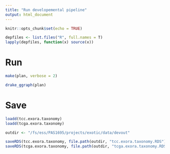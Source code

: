 ```yaml
---
title: "Run developemental pipeline"
output: html_document
---
```


```r
knitr::opts_chunk$set(echo = TRUE)

depfiles <- list.files("R", full.names = T)
lapply(depfiles, function(x) source(x))
```



# Run

```r
make(plan, verbose = 2)

drake_ggraph(plan)
```

# Save
```r
loadd(tcc.exora.taxonomy)
loadd(tcga.exora.taxonomy)
```


```r
outdir <- "/fs/ess/PAS1695/projects/exotic/data/devout"

saveRDS(tcc.exora.taxonomy, file.path(outdir, "tcc.exora.taxonomy.RDS"))
saveRDS(tcga.exora.taxonomy, file.path(outdir, "tcga.exora.taxonomy.RDS"))

```